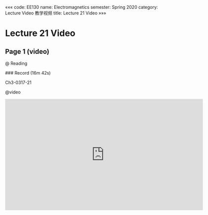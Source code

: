 «««
code: EE130
name: Electromagnetics
semester: Spring 2020
category: Lecture Video 教学视频
title: Lecture 21 Video
»»»

# Lecture 21 Video

## Page 1 (video)

@ Reading

<div class="markdown-body">
### Record (16m 42s)

Ch3-0317-21
</div>

@video

<iframe src="https://sbbrisk.com/e/chvxudue0if3.html" frameborder=0 marginwidth=0 marginheight=0 scrolling=no width=640 height=360 allowfullscreen></iframe>
